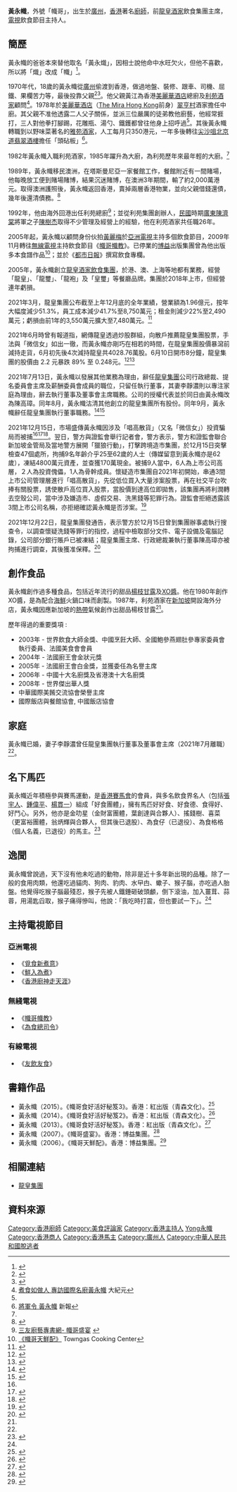 {{Infobox_Celebrity
| honorific_prefix =
| name = 黃永幟
| honorific_suffix = 
| image = Wong Wing Chi Stefano Lubiana Wines Granton Vineyard Tasmania 2010.jpg
| nationality = {{AUS}}<br>{{CNHK}}
| birth_date = {{birth year and age|1959}}
| birth_place = {{CHN}}[[廣東省|廣東省]][[廣州市|廣州市]]
| 籍贯      = [[廣東省|廣東省]][[廣州市|廣州市]]
| residence = {{HKG}}
| occupation = 前龍皇酒家飲食集團主席
| period = 2005年－2021年
| networth = 
| spouse = 李靜濃
| relatives = 黃江（父）
| children = 
| alma_mater = 
| website =
| awards = 2003年：世界飲食大師金獎<br />
2003年：中國烹飪大師<br />
2004年：法國廚王會金狀元獎<br />
2005年：法國廚王會白金獎<br />
2006年：中國十大名廚獎<br />
2006年：省港澳十大名廚獎<br />
2008年：世界傑出華人獎
| past = 1985年：利苑酒家大廚<br />
1992年：利苑酒家總廚<br />
2005年：龍皇酒家飲食集團主席
}}

'''黃永幟'''{{BD|1959年}}，外號「幟哥」，出生於[[廣州|廣州]]，[[香港|香港]]著名[[廚師|廚師]]，前[[龍皇酒家|龍皇酒家]]飲食集團主席，[[電視|電視]]飲食節目主持人。

==簡歷==
黃永幟的爸爸本來替他取名「黃永熾」，因相士說他命中水旺欠火，但他不喜歡，所以將「熾」改成「幟」<ref name="Next-100513">{{cite news |title=惹火 黃永幟 |author=陳勝藍 |work=壹周刊 |date=2010-05-13 }}</ref>。

1970年代，18歲的黃永幟從[[廣州|廣州]]偷渡到香港，做過地盤、裝修、跟車、司機、屈鐵、果欄苦力等，最後投靠父親<ref>{{Cite web |url=http://www.youtube.com/watch?v=KT61qx-Ujbc |title=存档副本 |accessdate=2012-08-22 |archive-date=2014-06-23 |archive-url=https://web.archive.org/web/20140623090717/http://www.youtube.com/watch?v=KT61qx-Ujbc |dead-url=no }}</ref><ref>{{cite web |url=http://www.ctitv.com.tw/news_video_c16v93351.html |title=存档副本 |accessdate=2012-08-18 |deadurl=yes |archiveurl=https://web.archive.org/web/20140914114747/http://www.ctitv.com.tw/news_video_c16v93351.html |archivedate=2014-09-14 }}</ref>。他父親黃江為香港[[美麗華酒店|美麗華酒店]]總廚及[[利苑酒家|利苑酒家]]顧問<ref>[http://news.epochtimes.com.tw/8/9/4/93137.htm 煮食如做人 專訪國際名廚黃永幟] {{Wayback|url=http://news.epochtimes.com.tw/8/9/4/93137.htm |date=20140914120841 }} 大紀元</ref>。1978年於[[美麗華酒店|美麗華酒店]]（[[The_Mira_Hong_Kong|The Mira Hong Kong]]前身）[[翠亨村|翠亨村]]酒家擔任中廚。其父親不准他透露二人父子關係，並派三位嚴厲的徒弟教他廚藝，他經常捱打，三人對他拳打腳踢，花雕瓶、湯勺、鐵鑊都曾往他身上招呼過<ref name="Next-100513"/>。其後黃永幟轉職到以野味菜著名的[[雅苑酒家|雅苑酒家]]，人工每月只350港元，一年多後轉往[[尖沙咀|尖沙咀]][[北京道|北京道]][[翡翠酒樓|翡翠酒樓]]擔任「頭砧板」<ref name="#1">[http://www.hkdailynews.com.hk/news.php?id=31214 將軍令 黃永幟]{{dead link|date=2018年5月 |bot=InternetArchiveBot |fix-attempted=yes }} 新報</ref>。

1982年黃永幟入職利苑酒家，1985年躍升為大廚，為利苑歷年來最年輕的大廚。<ref name="#1"/>

1989年，黃永幟移民澳洲，在塔斯曼尼亞一家餐館工作，餐館附近有一間賭場，他每晚放工便到賭場賭博，結果沉迷賭博，在澳洲3年期間，輸了約2,000萬港元。取得澳洲護照後，黃永幟返回香港，賣掉兩層香港物業，並向父親借錢還債，幾年後還清債務。<ref>{{cite news |title=Kelly Online：黃永幟曾因爛賭欠巨債 決心戒賭建飲食王國 |date=2021-12-16 |work=頭條日報 |url=https://hd.stheadline.com/news/realtime/hk/2288535/%E5%8D%B3%E6%99%82-%E6%B8%AF%E8%81%9E-Kelly-Online-%E9%BB%83%E6%B0%B8%E5%B9%9F%E6%9B%BE%E5%9B%A0%E7%88%9B%E8%B3%AD%E6%AC%A0%E5%B7%A8%E5%82%B5-%E6%B1%BA%E5%BF%83%E6%88%92%E8%B3%AD%E5%BB%BA%E9%A3%B2%E9%A3%9F%E7%8E%8B%E5%9C%8B |accessdate=2022-01-04 |language=zh-hant |dead-url=no |archive-date=2021-12-17 |archive-url=https://web.archive.org/web/20211217142406/https://hd.stheadline.com/news/realtime/hk/2288535/%E5%8D%B3%E6%99%82-%E6%B8%AF%E8%81%9E-Kelly-Online-%E9%BB%83%E6%B0%B8%E5%B9%9F%E6%9B%BE%E5%9B%A0%E7%88%9B%E8%B3%AD%E6%AC%A0%E5%B7%A8%E5%82%B5-%E6%B1%BA%E5%BF%83%E6%88%92%E8%B3%AD%E5%BB%BA%E9%A3%B2%E9%A3%9F%E7%8E%8B%E5%9C%8B }}</ref>

1992年，他由海外回港出任利苑總廚<ref>[http://www.cookbook.com.tw/product_info.php/info/p1730_-----------------------------.html 三友廚藝專書網- 幟哥盛宴] {{webarchive|url=https://web.archive.org/web/20100324105455/http://www.cookbook.com.tw/product_info.php/info/p1730_-----------------------------.html |date=2010-03-24 }}</ref>；並從利苑集團創辦人，[[中華民國|民國]]時期[[廣東|廣東]][[陳濟棠|陳濟棠]]將軍之子[[陳樹杰|陳樹杰]]取得不少管理及經營上的經驗，他在利苑酒家共任職26年。

2005年起，黃永幟以顧問身份伙拍[[黃麗梅|黃麗梅]]於[[亞洲電視|亞洲電視]]主持多個飲食節目，2009年11月轉往[[電視廣播有限公司|無線電視]]主持飲食節目《[[幟哥幟教|幟哥幟教]]》。已停業的[[博益|博益]]出版集團曾為他出版多本食譜作品<ref>[http://www.towngascooking.com/chi/resLibrary/library_books_73.asp 《幟哥天鮮配》]{{dead link|date=2018年5月 |bot=InternetArchiveBot |fix-attempted=yes }} Towngas Cooking Center</ref>；並於《[[都市日報|都市日報]]》撰寫飲食專欄。

2005年，黃永幟創立[[龍皇酒家飲食集團|龍皇酒家飲食集團]]，於港、澳、上海等地都有業務，經營「龍皇」、「龍璽」、「龍袍」及「皇璽」等餐廳品牌。集團於2018年上市，但經營連年虧損。

2021年3月，龍皇集團公布截至上年12月底的全年業績，營業額為1.96億元，按年大幅度減少51.3%，員工成本減少41.7%至8,750萬元；租金則減少22%至2,490萬元；虧損由前1年的3,550萬元擴大至7,480萬元。<ref>{{cite news |title=【話你知】8月已「一股不留」 黃永幟9月辭職「抽身」 |date=2021-12-17 |work=文匯報 |url=https://www.wenweipo.com/a/202112/17/AP61bba5cde4b07b4059d88cbf.html |accessdate=2022-01-05 |language=zh-hant |deadurl=no |archive-date=2022-01-05 |archive-url=https://web.archive.org/web/20220105015324/https://www.wenweipo.com/a/202112/17/AP61bba5cde4b07b4059d88cbf.html }}</ref>

2021年6月時曾有報道指，網傳龍皇透過炒股群組，向散戶推薦龍皇集團股票，手法與「微信女」如出一徹，而黃永幟亦剛巧在相若的時間，在龍皇集團股價暴瀉前減持走貨，6月初先後4次減持龍皇共4028.76萬股。6月10日開市8分鐘，龍皇集團的股價由 2.2 元暴跌 89% 至 0.248元。<ref>{{cite news |title=【名廚幟哥】「幟哥」黃永幟沽清龍皇集團持股　分6次沽貨套現近8900萬元 |date=2021-08-25 |work=香港經濟日報 |url=https://inews.hket.com/article/3042245/%E3%80%90%E5%90%8D%E5%BB%9A%E5%B9%9F%E5%93%A5%E3%80%91%E3%80%8C%E5%B9%9F%E5%93%A5%E3%80%8D%E9%BB%83%E6%B0%B8%E5%B9%9F%E6%B2%BD%E6%B8%85%E9%BE%8D%E7%9A%87%E9%9B%86%E5%9C%98%E6%8C%81%E8%82%A1%E3%80%80%E5%88%866%E6%AC%A1%E6%B2%BD%E8%B2%A8%E5%A5%97%E7%8F%BE%E8%BF%918900%E8%90%AC%E5%85%83 |accessdate=2022-01-05 |language=zh-hant |dead-url=no |archive-date=2021-12-15 |archive-url=https://web.archive.org/web/20211215174205/https://inews.hket.com/article/3042245/%E3%80%90%E5%90%8D%E5%BB%9A%E5%B9%9F%E5%93%A5%E3%80%91%E3%80%8C%E5%B9%9F%E5%93%A5%E3%80%8D%E9%BB%83%E6%B0%B8%E5%B9%9F%E6%B2%BD%E6%B8%85%E9%BE%8D%E7%9A%87%E9%9B%86%E5%9C%98%E6%8C%81%E8%82%A1%E3%80%80%E5%88%866%E6%AC%A1%E6%B2%BD%E8%B2%A8%E5%A5%97%E7%8F%BE%E8%BF%918900%E8%90%AC%E5%85%83 }}</ref><ref name="hket211215">{{cite news |title=【名廚幟哥】「幟哥」黃永幟據報涉唱高散貨被捕　龍皇集團6月暴瀉前套現近億元 |date=2021-12-15 |work=香港經濟日報 |url=https://inews.hket.com/article/3133065/%E3%80%90%E5%90%8D%E5%BB%9A%E5%B9%9F%E5%93%A5%E3%80%91%E3%80%8C%E5%B9%9F%E5%93%A5%E3%80%8D%E9%BB%83%E6%B0%B8%E5%B9%9F%E6%93%9A%E5%A0%B1%E6%B6%89%E5%94%B1%E9%AB%98%E6%95%A3%E8%B2%A8%E8%A2%AB%E6%8D%95%E3%80%80%E9%BE%8D%E7%9A%87%E9%9B%86%E5%9C%986%E6%9C%88%E6%9A%B4%E7%80%89%E5%89%8D%E5%A5%97%E7%8F%BE%E8%BF%91%E5%84%84%E5%85%83 |accessdate=2022-01-05 |language=zh-hant |dead-url=no |archive-date=2021-12-15 |archive-url=https://web.archive.org/web/20211215174157/https://inews.hket.com/article/3133065/%E3%80%90%E5%90%8D%E5%BB%9A%E5%B9%9F%E5%93%A5%E3%80%91%E3%80%8C%E5%B9%9F%E5%93%A5%E3%80%8D%E9%BB%83%E6%B0%B8%E5%B9%9F%E6%93%9A%E5%A0%B1%E6%B6%89%E5%94%B1%E9%AB%98%E6%95%A3%E8%B2%A8%E8%A2%AB%E6%8D%95%E3%80%80%E9%BE%8D%E7%9A%87%E9%9B%86%E5%9C%986%E6%9C%88%E6%9A%B4%E7%80%89%E5%89%8D%E5%A5%97%E7%8F%BE%E8%BF%91%E5%84%84%E5%85%83 }}</ref>

2021年7月13日，黃永幟以發展其他業務為理由，辭任[[龍皇集團|龍皇集團]]公司行政總裁、提名委員會主席及薪酬委員會成員的職位，只留任執行董事，其妻李靜濃則以專注家庭為理由，辭去執行董事及董事會主席職務。公司的授權代表並於同日由黃永幟改為陳高璋。同年8月，黃永幟沽清其他創立的龍皇集團所有股份。同年9月，黃永幟辭任龍皇集團執行董事職務。<ref name="hk01-210714-A381">{{cite news |title=「幟哥」辭任龍皇集團行政總裁　陳高璋獲委任為主席及行政總裁 |date=2021-07-14 |url=https://www.hk01.com/%E8%B2%A1%E7%B6%93%E5%BF%AB%E8%A8%8A/650288/%E5%B9%9F%E5%93%A5-%E8%BE%AD%E4%BB%BB%E9%BE%8D%E7%9A%87%E9%9B%86%E5%9C%98%E8%A1%8C%E6%94%BF%E7%B8%BD%E8%A3%81-%E9%99%B3%E9%AB%98%E7%92%8B%E7%8D%B2%E5%A7%94%E4%BB%BB%E7%82%BA%E4%B8%BB%E5%B8%AD%E5%8F%8A%E8%A1%8C%E6%94%BF%E7%B8%BD%E8%A3%81 |publisher=香港01 |accessdate=2022-01-05 |language=zh-hant |dead-url=no |archive-date=2021-12-16 |archive-url=https://web.archive.org/web/20211216035728/https://www.hk01.com/%E8%B2%A1%E7%B6%93%E5%BF%AB%E8%A8%8A/650288/%E5%B9%9F%E5%93%A5-%E8%BE%AD%E4%BB%BB%E9%BE%8D%E7%9A%87%E9%9B%86%E5%9C%98%E8%A1%8C%E6%94%BF%E7%B8%BD%E8%A3%81-%E9%99%B3%E9%AB%98%E7%92%8B%E7%8D%B2%E5%A7%94%E4%BB%BB%E7%82%BA%E4%B8%BB%E5%B8%AD%E5%8F%8A%E8%A1%8C%E6%94%BF%E7%B8%BD%E8%A3%81 }}</ref><ref>{{cite web |title=龍皇黃永幟傳唱高散貨騙案被捕 |date=2021-12-16 |url=https://www2.hkej.com/instantnews/hongkong/article/2994660/%E9%BE%8D%E7%9A%87%E9%BB%83%E6%B0%B8%E5%B9%9F%E5%82%B3%E5%94%B1%E9%AB%98%E6%95%A3%E8%B2%A8%E9%A8%99%E6%A1%88%E8%A2%AB%E6%8D%95 |publisher=信報 |accessdate=2022-01-05 |language=zh-hant |dead-url=no |archive-date=2022-01-05 |archive-url=https://web.archive.org/web/20220105040643/https://www2.hkej.com/instantnews/hongkong/article/2994660/%E9%BE%8D%E7%9A%87%E9%BB%83%E6%B0%B8%E5%B9%9F%E5%82%B3%E5%94%B1%E9%AB%98%E6%95%A3%E8%B2%A8%E9%A8%99%E6%A1%88%E8%A2%AB%E6%8D%95 }}</ref>

2021年12月15日，市場盛傳黃永幟因涉及「唱高散貨」（又名「微信女」）投資騙局而被捕<ref name="hket211215"/><ref>{{cite news |title=龍皇集團8493 市傳創辦人「幟哥」被捕 |url=https://hd.stheadline.com/news/realtime/fin/2288105/%E5%8D%B3%E6%99%82-%E9%87%91%E8%9E%8D-%E9%BE%8D%E7%9A%87%E9%9B%86%E5%9C%988493-%E5%B8%82%E5%82%B3%E5%89%B5%E8%BE%A6%E4%BA%BA-%E5%B9%9F%E5%93%A5-%E8%A2%AB%E6%8D%95 |date=2021-12-15 |publisher=頭條日報 |accessdate=2022-01-05 |language=zh-hant |dead-url=no |archive-date=2021-12-15 |archive-url=https://web.archive.org/web/20211215161042/https://hd.stheadline.com/news/realtime/fin/2288105/%E5%8D%B3%E6%99%82-%E9%87%91%E8%9E%8D-%E9%BE%8D%E7%9A%87%E9%9B%86%E5%9C%988493-%E5%B8%82%E5%82%B3%E5%89%B5%E8%BE%A6%E4%BA%BA-%E5%B9%9F%E5%93%A5-%E8%A2%AB%E6%8D%95 }}</ref><ref>{{cite news |title=港星聯手打擊「唱高散貨」拘10人　消息：「幟哥」黃永幟被捕 |date=2021-12-16 |work=香港01 |author=許世豪、翟梓謙 |url=https://www.hk01.com/%E8%B2%A1%E7%B6%93%E5%BF%AB%E8%A8%8A/713108/%E6%B8%AF%E6%98%9F%E8%81%AF%E6%89%8B%E6%89%93%E6%93%8A-%E5%94%B1%E9%AB%98%E6%95%A3%E8%B2%A8-%E6%8B%9810%E4%BA%BA-%E6%B6%88%E6%81%AF-%E5%B9%9F%E5%93%A5-%E9%BB%83%E6%B0%B8%E5%B9%9F%E8%A2%AB%E6%8D%95 |accessdate=2022-01-05 |language=zh-hant |dead-url=no |archive-date=2021-12-17 |archive-url=https://web.archive.org/web/20211217173427/https://www.hk01.com/%E8%B2%A1%E7%B6%93%E5%BF%AB%E8%A8%8A/713108/%E6%B8%AF%E6%98%9F%E8%81%AF%E6%89%8B%E6%89%93%E6%93%8A-%E5%94%B1%E9%AB%98%E6%95%A3%E8%B2%A8-%E6%8B%9810%E4%BA%BA-%E6%B6%88%E6%81%AF-%E5%B9%9F%E5%93%A5-%E9%BB%83%E6%B0%B8%E5%B9%9F%E8%A2%AB%E6%8D%95 }}</ref>。翌日，警方與證監會舉行記者會，警方表示，警方和證監會聯合新加坡金管局及當地警方展開「獵狼行動」，打擊跨境造市集團，於12月15日突擊檢查47個處所，拘捕9名年齡介乎25至62歲的人士（傳媒留意到黃永幟亦是62歲），凍結4800萬元資產，並查獲170萬現金。被捕9人當中，6人為上市公司高層，２人為投資傀儡，1人為骨幹成員。懷疑造市集團自2021年初開始，串通3間上市公司管理層進行「唱高散貨」，先從低位買入大量涉案股票，再在社交平台吹捧有關股票，誘使散戶高位買入股票，當股價到達高位即拋售，該集團再將利潤轉去空殼公司，當中涉及嫌造市、虛假交易、洗黑錢等犯罪行為。證監會拒絕透露該3間上市公司名稱，亦拒絕確認黃永幟是否涉案。<ref>{{cite news |title=【名廚幟哥】證監拒透露「幟哥」黃永幟是否涉唱高散貨被捕　僅稱涉3上市公司、凍結4800萬元資產（第三版） |url=https://inews.hket.com/article/3133065/%E3%80%90%E5%90%8D%E5%BB%9A%E5%B9%9F%E5%93%A5%E3%80%91%E8%AD%89%E7%9B%A3%E6%8B%92%E9%80%8F%E9%9C%B2%E3%80%8C%E5%B9%9F%E5%93%A5%E3%80%8D%E9%BB%83%E6%B0%B8%E5%B9%9F%E6%98%AF%E5%90%A6%E6%B6%89%E5%94%B1%E9%AB%98%E6%95%A3%E8%B2%A8%E8%A2%AB%E6%8D%95%E3%80%80%E5%83%85%E7%A8%B1%E6%B6%893%E4%B8%8A%E5%B8%82%E5%85%AC%E5%8F%B8%E3%80%81%E5%87%8D%E7%B5%904800%E8%90%AC%E5%85%83%E8%B3%87%E7%94%A2%EF%BC%88%E7%AC%AC%E4%B8%89%E7%89%88%EF%BC%89?mtc=40001&srkw=%E9%BB%83%E6%B0%B8%E5%B9%9F |date=2021-12-16 |publisher=香港經濟日報 |accessdate=2022-01-05 |language=zh-hant |dead-url=no |archive-date=2022-01-05 |archive-url=https://web.archive.org/web/20220105021830/https://inews.hket.com/article/3133065/%E3%80%90%E5%90%8D%E5%BB%9A%E5%B9%9F%E5%93%A5%E3%80%91%E8%AD%89%E7%9B%A3%E6%8B%92%E9%80%8F%E9%9C%B2%E3%80%8C%E5%B9%9F%E5%93%A5%E3%80%8D%E9%BB%83%E6%B0%B8%E5%B9%9F%E6%98%AF%E5%90%A6%E6%B6%89%E5%94%B1%E9%AB%98%E6%95%A3%E8%B2%A8%E8%A2%AB%E6%8D%95%E3%80%80%E5%83%85%E7%A8%B1%E6%B6%893%E4%B8%8A%E5%B8%82%E5%85%AC%E5%8F%B8%E3%80%81%E5%87%8D%E7%B5%904800%E8%90%AC%E5%85%83%E8%B3%87%E7%94%A2%EF%BC%88%E7%AC%AC%E4%B8%89%E7%89%88%EF%BC%89?mtc=40001&srkw=%E9%BB%83%E6%B0%B8%E5%B9%9F }}</ref>

2021年12月22日，龍皇集團發通告，表示警方於12月15日曾到集團辦事處執行搜查令，以調查懷疑洗錢等罪行的指控，過程中檢取部分文件、電子設備及電腦記錄，公司部分銀行賬戶已被凍結；龍皇集團主席、行政總裁兼執行董事陳高璋亦被拘捕進行調查，其後獲准保釋。<ref>{{cite news |title=【名廚幟哥】龍皇集團：執董陳高璋涉洗錢等罪被捕後已獲准保釋　公司部分銀行賬戶已被凍結 |url=https://inews.hket.com/article/3134264/%E3%80%90%E5%90%8D%E5%BB%9A%E5%B9%9F%E5%93%A5%E3%80%91%E9%BE%8D%E7%9A%87%E9%9B%86%E5%9C%98%EF%BC%9A%E5%9F%B7%E8%91%A3%E9%99%B3%E9%AB%98%E7%92%8B%E6%B6%89%E6%B4%97%E9%8C%A2%E7%AD%89%E7%BD%AA%E8%A2%AB%E6%8D%95%E5%BE%8C%E5%B7%B2%E7%8D%B2%E5%87%86%E4%BF%9D%E9%87%8B%E3%80%80%E5%85%AC%E5%8F%B8%E9%83%A8%E5%88%86%E9%8A%80%E8%A1%8C%E8%B3%AC%E6%88%B6%E5%B7%B2%E8%A2%AB%E5%87%8D%E7%B5%90?mtc=40001&srkw=%E9%BB%83%E6%B0%B8%E5%B9%9F |date=2021-12-22 |publisher=香港經濟日報 |accessdate=2022-01-05 |language=zh-hant |dead-url=no |archive-date=2022-01-05 |archive-url=https://web.archive.org/web/20220105020503/https://inews.hket.com/article/3134264/%E3%80%90%E5%90%8D%E5%BB%9A%E5%B9%9F%E5%93%A5%E3%80%91%E9%BE%8D%E7%9A%87%E9%9B%86%E5%9C%98%EF%BC%9A%E5%9F%B7%E8%91%A3%E9%99%B3%E9%AB%98%E7%92%8B%E6%B6%89%E6%B4%97%E9%8C%A2%E7%AD%89%E7%BD%AA%E8%A2%AB%E6%8D%95%E5%BE%8C%E5%B7%B2%E7%8D%B2%E5%87%86%E4%BF%9D%E9%87%8B%E3%80%80%E5%85%AC%E5%8F%B8%E9%83%A8%E5%88%86%E9%8A%80%E8%A1%8C%E8%B3%AC%E6%88%B6%E5%B7%B2%E8%A2%AB%E5%87%8D%E7%B5%90?mtc=40001&srkw=%E9%BB%83%E6%B0%B8%E5%B9%9F }}</ref>

==創作食品==
黃永幟創作過多種食品，包括近年流行的甜品[[楊枝甘露|楊枝甘露]]及[[XO醬|XO醬]]。他在1980年創作XO醬，是為配合[[海鮮|海鮮]]火鍋口味而創製。1987年，利苑酒家在[[新加坡|新加坡]]開設海外分店，黃永幟因應新加坡的[[熱帶|熱帶]]氣候創作出甜品楊枝甘露<ref name="#1"/>。

歷年得過的重要獎項 :
* 2003年 - 世界飲食大師金獎、中國烹飪大師、全國鮑參燕翅肚參專家委員會執行委員、法國美食會會員
* 2004年 - 法國廚王會金狀元獎
* 2005年 - 法國廚王會白金獎，並獲委任為名譽主席
* 2006年 - 中國十大名廚獎及省港澳十大名廚獎
* 2008年 - 世界傑出華人獎
* 中華國際美餚交流協會榮譽主席
* 國際飯店與餐館協會, 中國飯店協會

==家庭==
黃永幟已婚，妻子李靜濃曾任龍皇集團執行董事及董事會主席（2021年7月離職）<ref name="hk01-210714-A381" />。

==名下馬匹==
黃永幟近年積極參與賽馬運動，是[[香港賽馬會|香港賽馬會]]的會員，與多名飲食界名人（包括[[張宇人|張宇人]]、[[鍾偉平|鍾偉平]]、[[楊貫一|楊貫一]]）組成「好食團體」，擁有馬匹好好食、好食德、食得好、好鬥心。另外，他亦是金叻星（金財富團體，葉創達與合夥人）、搖錢樹、喜菜（更富裕團體，翁炳輝與合夥人，但其後已退股）、為食仔（已退役）、為食格格（個人名義，已退役）的馬主。<ref>{{cite web |title=馬匹資料：黃永幟 |publisher=香港賽馬會 |url=https://racing.hkjc.com/racing/information/Chinese/Horse/OwnerSearch.aspx?HorseOwner=%E9%BB%83%E6%B0%B8%E5%B9%9F |accessdate=2022-01-05 |language=zh-hant |deadurl=no |archive-date=2022-01-05 |archive-url=https://web.archive.org/web/20220105045047/https://racing.hkjc.com/racing/information/Chinese/Horse/OwnerSearch.aspx?HorseOwner=%E9%BB%83%E6%B0%B8%E5%B9%9F }}</ref>

==逸聞==
黃永幟曾說過，天下沒有他未吃過的動物，除非是近十多年新出現的品種。除了一般的食用肉類，他還吃過貓肉、狗肉、豹肉、水曱甴、蠍子、猴子腦，亦吃過人胎盤。他覺得吃猴子腦最殘忍，猴子先被人鐵錘砸破頭顱，倒下滾油，加入薑茸、蒜蓉，用湯匙舀取，猴子痛得慘叫，他說：「我吃時打震，但也要試一下」。<ref name="Next-100513" />

==主持電視節目==
===亞洲電視===
*《[[覓食新煮意|覓食新煮意]]》
*《[[鮮入為煮|鮮入為煮]]》
*《[[香港廚神走天涯|香港廚神走天涯]]》

===無綫電視===
*《[[幟哥幟教|幟哥幟教]]》
*《[[為食總司令|為食總司令]]》

===有線電視===
*《[[友飲友食|友飲友食]]》

==書籍作品==
* 黃永幟（2015）。《幟哥食好活好秘笈3》。香港：紅出版（青森文化）。<ref>{{cite book |title=幟哥食好活好秘笈3 |author=黃永幟 |date=2014-07-15 |isbn=9789888380121 |url=https://www.red-publish.com/book/2349 |language=zh-hant |access-date=2022-01-05 |archive-date=2022-01-05 |archive-url=https://web.archive.org/web/20220105043941/https://www.red-publish.com/book/2349 |dead-url=no }}</ref>
* 黃永幟（2014）。《幟哥食好活好秘笈2》。香港：紅出版（青森文化）。<ref>{{cite book |title=幟哥食好活好秘笈2 |author=黃永幟 |date=2014-07-15 |isbn=9789881357748 |url=https://www.red-publish.com/book/2177 |language=zh-hant |access-date=2022-01-05 |archive-date=2022-01-05 |archive-url=https://web.archive.org/web/20220105043937/https://www.red-publish.com/book/2177 |dead-url=no }}</ref>
* 黃永幟（2013）。《幟哥食好活好秘笈》。香港：紅出版（青森文化）。<ref>{{cite book |title=幟哥食好活好秘笈 |author=黃永幟 |date=2013-06-14 |isbn=9789888223305 |url=https://www.red-publish.com/book/2024 |language=zh-hant |access-date=2022-01-05 |archive-date=2022-01-05 |archive-url=https://web.archive.org/web/20220105043629/https://www.red-publish.com/book/2024 |dead-url=no }}</ref>
* 黃永幟（2007）。《幟哥盛宴》。香港：博益集團。<ref>{{cite book |title=幟哥盛宴 |author=黃永幟 |date=2007-07 |isbn=9789621793492 |url=https://www.hkbookcity.com/showbook2.php?serial_no=119643 |language=zh-hant |access-date=2022-01-05 |archive-date=2022-01-05 |archive-url=https://web.archive.org/web/20220105044246/https://www.hkbookcity.com/showbook2.php?serial_no=119643 |dead-url=no }}</ref>
*黃永幟（2006）。《幟哥天鮮配》。香港：博益集團。<ref>{{cite book |title=幟哥盛宴 |author=黃永幟 |date=2006-07 |isbn=9789621791337 |url=https://www.hkbookcity.com/showbook2.php?serial_no=88629 |language=zh-hant |access-date=2022-01-05 |archive-date=2022-01-05 |archive-url=https://web.archive.org/web/20220105044137/https://www.hkbookcity.com/showbook2.php?serial_no=88629 |dead-url=no }}</ref>

==相關連結==
*[[龍皇集團|龍皇集團]]

==資料來源==
{{reflist|2}}

{{DEFAULTSORT:Huang黃永幟}}
[[Category:香港廚師|Category:香港廚師]]
[[Category:美食評論家|Category:美食評論家]]
[[Category:香港主持人|Category:香港主持人]]
[[Category:黃姓|Yong永幟]]
[[Category:香港商人|Category:香港商人]]
[[Category:香港馬主|Category:香港馬主]]
[[Category:廣州人|Category:廣州人]]
[[Category:中華人民共和國脫逃者|Category:中華人民共和國脫逃者]]
